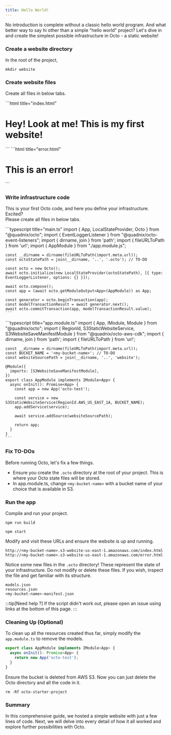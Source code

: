```yaml
---
title: Hello World!
---
```



No introduction is complete without a classic hello world program.
And what better way to say hi other than a simple "hello world" project?
Let's dive in and create the simplest possible infrastructure in Octo - a static website!

### Create a website directory
In the root of the project,
```console
mkdir website
```

### Create website files
Create all files in below tabs.

<Tabs>
  <TabItem value="index.html" label="index.html" default>
    ```html title="index.html"
    <html lang='en'>
    <head>
      <title>My First Website</title>
    </head>
    <body>
    <h1>Hey! Look at me! This is my first website!</h1>
    </body>
    </html>
    ```
  </TabItem>
  <TabItem value="error.html" label="error.html">
    ```html title="error.html"
    <html lang='en'>
    <head>
      <title>Oh No!</title>
    </head>
    <body>
      <h1>This is an error!</h1>
    </body>
    </html>
    ```
  </TabItem>
</Tabs>

### Write infrastructure code
This is your first Octo code, and here you define your infrastructure. Excited?<br />
Please create all files in below tabs.

<Tabs>
  <TabItem value="main.ts" label="main.ts" default>
    ```typescript title="main.ts"
    import { App, LocalStateProvider, Octo } from "@quadnix/octo";
    import { EventLoggerListener } from "@quadnix/octo-event-listeners";
    import { dirname, join } from 'path';
    import { fileURLToPath } from 'url';
    import { AppModule } from "./app.module.js";

    const __dirname = dirname(fileURLToPath(import.meta.url));
    const octoStatePath = join(__dirname, '..', '.octo'); // TO-DO

    const octo = new Octo();
    await octo.initialize(new LocalStateProvider(octoStatePath), [{ type: EventLoggerListener, options: {} }]);

    await octo.compose();
    const app = (await octo.getModuleOutput<App>(AppModule)) as App;

    const generator = octo.beginTransaction(app);
    const modelTransactionResult = await generator.next();
    await octo.commitTransaction(app, modelTransactionResult.value);
    ```
  </TabItem>
  <TabItem value="app.module.ts" label="app.module.ts">
    ```typescript title="app.module.ts"
    import { App, IModule, Module } from "@quadnix/octo";
    import { RegionId, S3StaticWebsiteService, S3WebsiteSaveManifestModule } from "@quadnix/octo-aws-cdk";
    import { dirname, join } from 'path';
    import { fileURLToPath } from 'url';

    const __dirname = dirname(fileURLToPath(import.meta.url));
    const BUCKET_NAME = '<my-bucket-name>'; // TO-DO
    const websiteSourcePath = join(__dirname, '..', 'website');

    @Module({
      imports: [S3WebsiteSaveManifestModule],
    })
    export class AppModule implements IModule<App> {
      async onInit(): Promise<App> {
        const app = new App('octo-test');

        const service = new S3StaticWebsiteService(RegionId.AWS_US_EAST_1A, BUCKET_NAME);
        app.addService(service);

        await service.addSource(websiteSourcePath);

        return app;
      }
    }
    ```
  </TabItem>
</Tabs>

### Fix TO-DOs
Before running Octo, let's fix a few things.
- Ensure you create the `.octo` directory at the root of your project.
This is where your Octo state files will be stored.
- In app.module.ts, change `<my-bucket-name>` with a bucket name of your choice that is available in S3.

### Run the app
Compile and run your project.
```console
npm run build
```
```console
npm start
```

Modify and visit these URLs and ensure the website is up and running.
```
http://<my-bucket-name>.s3-website-us-east-1.amazonaws.com/index.html
http://<my-bucket-name>.s3-website-us-east-1.amazonaws.com/error.html
```

Notice some new files in the `.octo` directory! These represent the state of your infrastructure.
Do not modify or delete these files. If you wish, inspect the file and get familiar with its structure.
```
models.json
resources.json
<my-bucket-name>-manifest.json
```

:::tip[Need help ?]
If the script didn't work out, please open an issue using links at the bottom of this page.
:::

### Cleaning Up (Optional)
To clean up all the resources created thus far, simply modify the `app.module.ts` to remove the models.
```typescript title="app.module.ts"
export class AppModule implements IModule<App> {
  async onInit(): Promise<App> {
    return new App('octo-test');
  }
}
```

Ensure the bucket is deleted from AWS S3.
Now you can just delete the Octo directory and all the code in it.
```console
rm -Rf octo-starter-project
```

### Summary
In this comprehensive guide, we hosted a simple website with just a few lines of code.
Next, we will delve into every detail of how it all worked and explore further possibilities with Octo.
